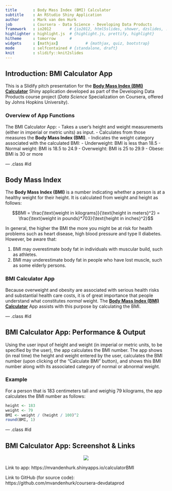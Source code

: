```yaml
---
title       : Body Mass Index (BMI) Calculator
subtitle    : An RStudio Shiny Application
author      : Mark van den Hurk
job         : Coursera - Data Science - Developing Data Products
framework   : io2012        # {io2012, html5slides, shower, dzslides, ...}
highlighter : highlight.js  # {highlight.js, prettify, highlight}
hitheme     : tomorrow      # 
widgets     : [mathjax]            # {mathjax, quiz, bootstrap}
mode        : selfcontained # {standalone, draft}
knit        : slidify::knit2slides
---
```


## Introduction: BMI Calculator App

This is a Slidify pitch presentation for the [**Body Mass Index (BMI) Calculator**](https://mvandenhurk.shinyapps.io/calculatorBMI) Shiny application developed as part of the Developing Data Products course project (*Data Science* Specialization on Coursera, offered by Johns Hopkins University).<br>

### Overview of App Functions

The BMI Calculator App:
- Takes a user's height and weight measurements (either in imperial or metric units) as input.
- Calculates from those measures the **Body Mass Index (BMI)**.
- Indicates the weight category associated with the calculated BMI:
   - Underweight: BMI is less than 18.5
   - Normal weight: BMI is 18.5 to 24.9
   - Overweight: BMI is 25 to 29.9
   - Obese: BMI is 30 or more

--- .class #id

## Body Mass Index

The **Body Mass Index (BMI)** is a number indicating whether a person is at a healthy weight for their height. It is calculated from weight and height as follows:

$$BMI = \frac{\text{weight in kilograms}}{\text{height in meters}^2} = \frac{\text{weight in pounds}*703}{\text{height in inches}^2}$$ 

In general, the higher the BMI the more you might be at risk for health problems such as heart disease, high blood pressure and type II diabetes. However, be aware that:

1. BMI may overestimate body fat in individuals with muscular build, such as athletes.
2. BMI may underestimate body fat in people who have lost muscle, such as some elderly persons.

### BMI Calculator App
Because overweight and obesity are associated with serious health risks and substantial health care costs, it is of great importance that people understand what constitutes *normal* weight. The [**Body Mass Index (BMI) Calculator**](https://mvandenhurk.shinyapps.io/calculatorBMI) App assists with this purpose by calculating the BMI.

--- .class #id

## BMI Calculator App: Performance & Output

Using the user input of height and weight (in imperial or metric units, to be specified by the user), the app calculates the BMI number. The app shows (in real time) the height and weight entered by the user, calculates the BMI number (upon clicking of the "Calculate BMI" button), and shows this BMI number along with its associated category of normal or abnormal weight.

### Example
For a person that is 183 centimeters tall and weighig 79 kilograms, the app calculates the BMI number as follows:
```r
height <- 183
weight <- 79
BMI <- weight / (height / 100)^2
round(BMI, 1)
```

--- .class #id

## BMI Calculator App: Screenshot & Links

<center> ![](BMICalculator_screenshot.png) </center>

Link to app: https://mvandenhurk.shinyapps.io/calculatorBMI

Link to GitHub (for source code): https://github.com/mvandenhurk/coursera-devdataprod
